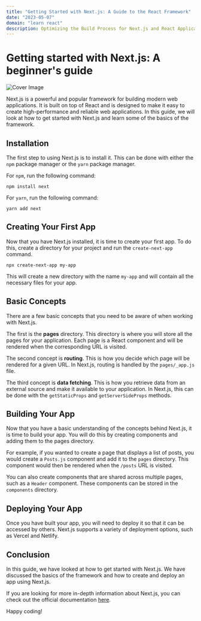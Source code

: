 ```yaml
---
title: "Getting Started with Next.js: A Guide to the React Framework"
date: "2023-05-07"
domain: "learn react"
description: Optimizing the Build Process for Next.js and React Applications
---
```

# Getting started with Next.js: A beginner's guide

![Cover Image](https://images.unsplash.com/photo-1604999163163-ff86077e9105?crop=entropy&cs=tinysrgb&fit=max&fm=jpg&ixid=MnwxNTY3OTN8MHwxfHJhbmRvbXx8fHx8fHx8fDE2ODM0NTYxOTA&ixlib=rb-4.0.3&q=80&w=1080)

Next.js is a powerful and popular framework for building modern web applications. It is built on top of React and is designed to make it easy to create high-performance and reliable web applications. In this guide, we will look at how to get started with Next.js and learn some of the basics of the framework.

## Installation

The first step to using Next.js is to install it. This can be done with either the `npm` package manager or the `yarn` package manager.

For `npm`, run the following command:

```
npm install next
```

For `yarn`, run the following command:

```
yarn add next
```

## Creating Your First App

Now that you have Next.js installed, it is time to create your first app. To do this, create a directory for your project and run the `create-next-app` command.

```
npx create-next-app my-app
```

This will create a new directory with the name `my-app` and will contain all the necessary files for your app.

## Basic Concepts

There are a few basic concepts that you need to be aware of when working with Next.js. 

The first is the **pages** directory. This directory is where you will store all the pages for your application. Each page is a React component and will be rendered when the corresponding URL is visited.

The second concept is **routing**. This is how you decide which page will be rendered for a given URL. In Next.js, routing is handled by the `pages/_app.js` file. 

The third concept is **data fetching**. This is how you retrieve data from an external source and make it available to your application. In Next.js, this can be done with the `getStaticProps` and `getServerSideProps` methods.

## Building Your App

Now that you have a basic understanding of the concepts behind Next.js, it is time to build your app. You will do this by creating components and adding them to the pages directory.

For example, if you wanted to create a page that displays a list of posts, you would create a `Posts.js` component and add it to the `pages` directory. This component would then be rendered when the `/posts` URL is visited.

You can also create components that are shared across multiple pages, such as a `Header` component. These components can be stored in the `components` directory.

## Deploying Your App

Once you have built your app, you will need to deploy it so that it can be accessed by others. Next.js supports a variety of deployment options, such as Vercel and Netlify.

## Conclusion

In this guide, we have looked at how to get started with Next.js. We have discussed the basics of the framework and how to create and deploy an app using Next.js. 

If you are looking for more in-depth information about Next.js, you can check out the official documentation [here](https://nextjs.org/docs). 

Happy coding!